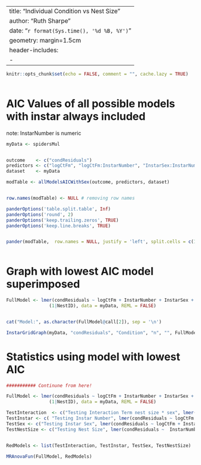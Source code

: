 

---
title: "Individual Condition vs Nest Size"
author: "Ruth Sharpe"
date: "`r format(Sys.time(), '%d %B, %Y')`"
geometry: margin=1.5cm
header-includes:
    - \usepackage{caption}
---

\captionsetup[table]{labelformat=empty}

```{r include = FALSE}
knitr::opts_chunk$set(echo = FALSE, comment = "", cache.lazy = TRUE)
	
```


AIC Values of all possible models with instar always included
====================

note: InstarNumber is numeric

```{r kable, results='asis',  echo = FALSE, warnings = FALSE, message = FALSE}

myData <- spidersMul


outcome    <- c("condResiduals")
predictors <- c("logCtFm", "logCtFm:InstarNumber", "InstarSex:InstarNumber", "InstarSex:logCtFm")
dataset    <- myData

modTable <- allModelsAICWithSex(outcome, predictors, dataset)


row.names(modTable) <- NULL # removing row names

panderOptions('table.split.table', Inf)
panderOptions('round', 2)
panderOptions('keep.trailing.zeros', TRUE)
panderOptions('keep.line.breaks', TRUE)


pander(modTable,  row.names = NULL, justify = 'left', split.cells = c(1, 2, 61, 2))
	
```

\pagebreak


Graph with lowest AIC model superimposed
====================
 

```{r, fig.height=7, fig.width=13}

FullModel <- lmer(condResiduals ~ logCtFm + InstarNumber + InstarSex + logCtFm:InstarSex +
				(1|NestID), data = myData, REML = FALSE)


cat("Model:", as.character(FullModel@call[2]), sep = '\n')

InstarGridGraph(myData, "condResiduals", "Condition", "n", "", FullModel)

```




Statistics using model with lowest AIC
====================


```{r Stats,  results='asis', echo = FALSE, comment = "", }

########### Continune from here!

FullModel <- lmer(condResiduals ~ logCtFm + InstarNumber + InstarSex + logCtFm:InstarSex +
				(1|NestID), data = myData, REML = FALSE)

TestInteraction  <- c("Testing Interaction Term nest size * sex", lmer(condResiduals ~ logCtFm + InstarNumber + InstarSex  + (1|NestID), data = myData, REML = FALSE))
TestInstar <- c( "Testing Instar Number", lmer(condResiduals ~ logCtFm + InstarSex + logCtFm:InstarSex + (1|NestID), data = myData, REML = FALSE))
TestSex <- c("Testing Instar Sex", lmer(condResiduals ~ logCtFm + InstarNumber  +  (1|NestID), data = myData, REML = FALSE))
TestNestSize <- c("Testing Nest Size", lmer(condResiduals ~  InstarNumber + InstarSex  + (1|NestID) , data = myData, REML = FALSE))


RedModels <- list(TestInteraction, TestInstar, TestSex, TestNestSize)

MRAnovaFun(FullModel, RedModels)

```

